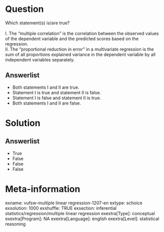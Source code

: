 Question
========
Which statement(s) is/are true?  
   
I. The “multiple correlation” is the correlation between the observed
values of the dependent variable and the predicted scores based on the
regression.  
II. The “proportional reduction in error” in a multivariate regression
is the sum of all proportions explained variance in the dependent
variable by all independent variables separately.

Answerlist
----------
* Both statements I and II are true.
* Statement I is true and statement II is false.
* Statement I is false and statement II is true.
* Both statements I and II are false.

Solution
========










Answerlist
----------
* True
* False
* False
* False

Meta-information
================
exname: vufsw-multiple linear regression-1207-en
extype: schoice
exsolution: 1000
exshuffle: TRUE
exsection: inferential statistics/regression/multiple linear regression
exextra[Type]: conceptual
exextra[Program]: NA
exextra[Language]: english
exextra[Level]: statistical reasoning

